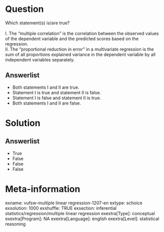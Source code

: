 Question
========
Which statement(s) is/are true?  
   
I. The “multiple correlation” is the correlation between the observed
values of the dependent variable and the predicted scores based on the
regression.  
II. The “proportional reduction in error” in a multivariate regression
is the sum of all proportions explained variance in the dependent
variable by all independent variables separately.

Answerlist
----------
* Both statements I and II are true.
* Statement I is true and statement II is false.
* Statement I is false and statement II is true.
* Both statements I and II are false.

Solution
========










Answerlist
----------
* True
* False
* False
* False

Meta-information
================
exname: vufsw-multiple linear regression-1207-en
extype: schoice
exsolution: 1000
exshuffle: TRUE
exsection: inferential statistics/regression/multiple linear regression
exextra[Type]: conceptual
exextra[Program]: NA
exextra[Language]: english
exextra[Level]: statistical reasoning

